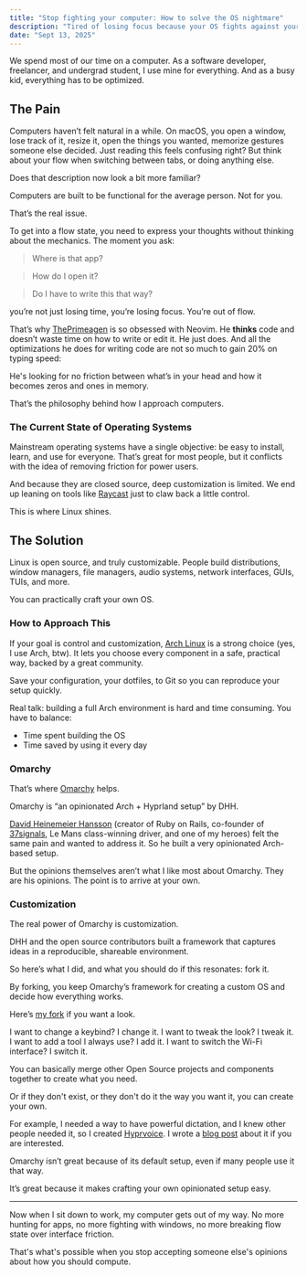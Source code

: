 ```yaml
---
title: "Stop fighting your computer: How to solve the OS nightmare"
description: "Tired of losing focus because your OS fights against your workflow? After years of friction with mainstream operating systems, I took control and built my own personalized computing environment. Here's how I eliminated the daily frustrations, customized what mattered most, and created a computer that finally works the way I think"
date: "Sept 13, 2025"
---
```


We spend most of our time on a computer. As a software developer, freelancer, and undergrad student, I use mine for everything. And as a busy kid, everything has to be optimized.

## The Pain

Computers haven’t felt natural in a while. On macOS, you open a window, lose track of it, resize it, open the things you wanted, memorize gestures someone else decided. Just reading this feels confusing right? But think about your flow when switching between tabs, or doing anything else.

Does that description now look a bit more familiar?

Computers are built to be functional for the average person.
Not for you.

That’s the real issue.

To get into a flow state, you need to express your thoughts without thinking about the mechanics. The moment you ask:

> Where is that app?

> How do I open it?

> Do I have to write this that way?

you’re not just losing time, you’re losing focus. You’re out of flow.

That’s why [ThePrimeagen](https://www.youtube.com/c/theprimeagen) is so obsessed with Neovim. He **thinks** code and doesn’t waste time on how to write or edit it. He just does. And all the optimizations he does for writing code are not so much to gain 20% on typing speed:

He's looking for no friction between what’s in your head and how it becomes zeros and ones in memory.

That’s the philosophy behind how I approach computers.

### The Current State of Operating Systems

Mainstream operating systems have a single objective: be easy to install, learn, and use for everyone. That’s great for most people, but it conflicts with the idea of removing friction for power users.

And because they are closed source, deep customization is limited. We end up leaning on tools like [Raycast](https://www.raycast.com/) just to claw back a little control.

This is where Linux shines.

## The Solution

Linux is open source, and truly customizable. People build distributions, window managers, file managers, audio systems, network interfaces, GUIs, TUIs, and more.

You can practically craft your own OS.

### How to Approach This

If your goal is control and customization, [Arch Linux](https://archlinux.org/) is a strong choice (yes, I use Arch, btw). It lets you choose every component in a safe, practical way, backed by a great community.

Save your configuration, your dotfiles, to Git so you can reproduce your setup quickly.

Real talk: building a full Arch environment is hard and time consuming. You have to balance:

* Time spent building the OS
* Time saved by using it every day

### Omarchy

That’s where [Omarchy](https://omarchy.org/) helps.

Omarchy is “an opinionated Arch + Hyprland setup” by DHH.

[David Heinemeier Hansson](https://dhh.dk/) (creator of Ruby on Rails, co-founder of [37signals](https://37signals.com/), Le Mans class-winning driver, and one of my heroes) felt the same pain and wanted to address it. So he built a very opinionated Arch-based setup.

But the opinions themselves aren’t what I like most about Omarchy. They are his opinions. The point is to arrive at your own.

### Customization

The real power of Omarchy is customization.

DHH and the open source contributors built a framework that captures ideas in a reproducible, shareable environment.

So here’s what I did, and what you should do if this resonates: fork it.

By forking, you keep Omarchy’s framework for creating a custom OS and decide how everything works.

Here’s [my fork](https://github.com/leonardotrapani/omarchy) if you want a look.

I want to change a keybind? I change it.
I want to tweak the look? I tweak it.
I want to add a tool I always use? I add it.
I want to switch the Wi-Fi interface? I switch it.

You can basically merge other Open Source projects and components together to create what you need.

Or if they don't exist, or they don't do it the way you want it, you can create your own.

For example, I needed a way to have powerful dictation, and I knew other people needed it, so I created [Hyprvoice](https://github.com/leonardotrapani/hyprvoice). I wrote a [blog post](/blog/hyprvoice) about it if you are interested.

Omarchy isn’t great because of its default setup, even if many people use it that way.

It’s great because it makes crafting your own opinionated setup easy.

---


Now when I sit down to work, my computer gets out of my way. No more hunting for apps, no more fighting with windows, no more breaking flow state over interface friction.

That's what's possible when you stop accepting someone else's opinions about how you should compute.
